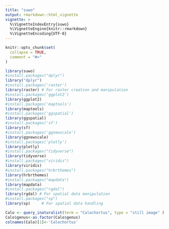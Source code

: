 ```yaml
---
title: "suwo"
output: rmarkdown::html_vignette
vignette: >
  %\VignetteIndexEntry{suwo}
  %\VignetteEngine{knitr::rmarkdown}
  %\VignetteEncoding{UTF-8}
---
```


```r
knitr::opts_chunk$set(
  collapse = TRUE,
  comment = "#>"
)
```

```r
library(suwo)
#install.packages("dplyr")
library("dplyr")
#install.packages('raster')
library(raster) # For raster creation and manipulation
#install.packages('ggplot2')
library(ggplot2)
#install.packages('maptools')
library(maptools)
#install.packages('ggspatial')
library(ggspatial)
#install.packages('sf')
library(sf)
#install.packages('ggnewscale')
library(ggnewscale)
#install.packages('plotly')
library(plotly)
#install.packages("tidyverse")
library(tidyverse)
#install.packages("viridis")
library(viridis)
#install.packages("hrbrthemes")
library(hrbrthemes)
#install.packages("mapdata")
library(mapdata)
#install.packages("rgdal")
library(rgdal) # For spatial data manipulation
#install.packages("sp")
library(sp)     # For spatial data handling
```

```r

Calo <- query_inaturalist(term = "Calochortus", type = "still image" )
Calo$genus<-as.factor(Calo$genus)
colnames(Calo)[1]<-'Calochortus'


```

